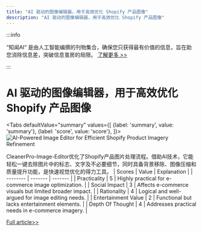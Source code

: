 ```yaml
---
title: "AI 驱动的图像编辑器，用于高效优化 Shopify 产品图像"
description: "AI 驱动的图像编辑器，用于高效优化 Shopify 产品图像"
---
```



:::info

“知闻AI“ 是由人工智能编撰的刊物集合，确保您只获得最有价值的信息，旨在助您消除信息差，突破信息茧房的局限。  [了解更多 >>](/)

:::

# AI 驱动的图像编辑器，用于高效优化 Shopify 产品图像


<Tabs
	defaultValue="summary"
	values={[
	{label: 'summary', value: 'summary'},
	{label: 'score', value: 'score'},
]}>
<TabItem value="summary">
<img
  src="https://image.informedainews.com/2024/06/09/To-Irm-1717900369-0.jpg"
  alt="AI-Powered Image Editor for Efficient Shopify Product Imagery Refinement"
/>



CleanerPro-Image-Editor优化了Shopify产品图片处理流程。借助AI技术，它能轻松一键去除图片中的标志、文字及不必要细节，同时具备背景移除、图像压缩和质量提升功能，是快速视觉优化的得力工具。
</TabItem>
<TabItem value="score">
	| Scores     | Value   | Explanation |
	| -------- | ------- | ------- |
	| Practicality  | 5    | Highly practical for e-commerce image optimization.    |
	| Social Impact | 3     | Affects e-commerce visuals but limited broader impact.    |
	| Rationality    | 4    | Logical and well-argued for image editing needs.    |
	| Entertainment Value    | 2    | Functional but lacks entertainment elements.    |
	| Depth Of Thought    | 4    | Addresses practical needs in e-commerce imagery.    |
</TabItem>
</Tabs>

[Full article>>](https://www.producthunt.com/posts/cleanerpro-image-editor)
